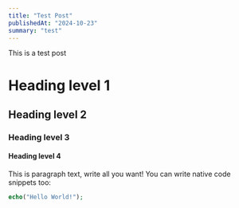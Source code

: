 ```yaml
---
title: "Test Post"
publishedAt: "2024-10-23"
summary: "test"
---
```


This is a test post

# Heading level 1

## Heading level 2

### Heading level 3

#### Heading level 4

This is paragraph text, write all you want! You can write native code snippets too:

```php
echo("Hello World!");
```
